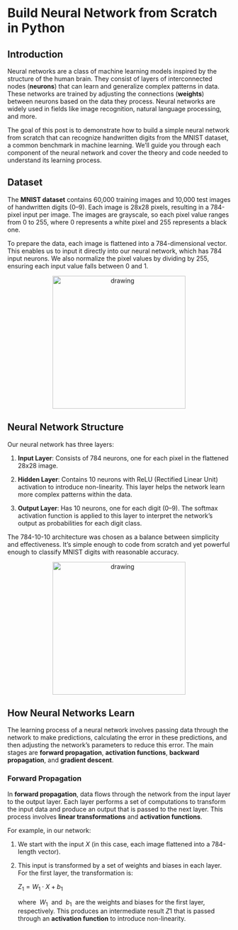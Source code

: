 # Build Neural Network from Scratch in Python

## Introduction

Neural networks are a class of machine learning models inspired by the structure of the human brain. They consist of layers of interconnected nodes (**neurons**) that can learn and generalize complex patterns in data. These networks are trained by adjusting the connections (**weights**) between neurons based on the data they process. Neural networks are widely used in fields like image recognition, natural language processing, and more.

The goal of this post is to demonstrate how to build a simple neural network from scratch that can recognize handwritten digits from the MNIST dataset, a common benchmark in machine learning. We’ll guide you through each component of the neural network and cover the theory and code needed to understand its learning process.

## Dataset

The **MNIST dataset** contains 60,000 training images and 10,000 test images of handwritten digits (0–9). Each image is 28x28 pixels, resulting in a 784-pixel input per image. The images are grayscale, so each pixel value ranges from 0 to 255, where 0 represents a white pixel and 255 represents a black one.

To prepare the data, each image is flattened into a 784-dimensional vector. This enables us to input it directly into our neural network, which has 784 input neurons. We also normalize the pixel values by dividing by 255, ensuring each input value falls between 0 and 1.

<p align="center" className="image">
<img src="/post-assets/post2/mnist-dataset.png" alt="drawing" width="300"/>
</p>

## Neural Network Structure

Our neural network has three layers:

1.	**Input Layer**: Consists of 784 neurons, one for each pixel in the flattened 28x28 image.

2.	**Hidden Layer**: Contains 10 neurons with ReLU (Rectified Linear Unit) activation to introduce non-linearity. This layer helps the network learn more complex patterns within the data.

3.	**Output Layer**: Has 10 neurons, one for each digit (0–9). The softmax activation function is applied to this layer to interpret the network’s output as probabilities for each digit class.

The 784-10-10 architecture was chosen as a balance between simplicity and effectiveness. It’s simple enough to code from scratch and yet powerful enough to classify MNIST digits with reasonable accuracy.

<p align="center" className="image">
<img src="/post-assets/post2/nn-architecture.png" alt="drawing" width="300"/>
</p>

## How Neural Networks Learn

The learning process of a neural network involves passing data through the network to make predictions, calculating the error in these predictions, and then adjusting the network’s parameters to reduce this error. The main stages are **forward propagation**, **activation functions**, **backward propagation**, and **gradient descent**.

### Forward Propagation

In **forward propagation**, data flows through the network from the input layer to the output layer. Each layer performs a set of computations to transform the input data and produce an output that is passed to the next layer. This process involves **linear transformations** and **activation functions**.


For example, in our network:

1. We start with the input $X$ (in this case, each image flattened into a 784-length vector).
2. This input is transformed by a set of weights and biases in each layer. For the first layer, the transformation is:
    
    $Z_1 = W_1 \cdot X + b_1$
    
    where  $W_1$  and  $b_1$  are the weights and biases for the first layer, respectively. This produces an intermediate result $Z1$ that is passed through an **activation function** to introduce non-linearity.
